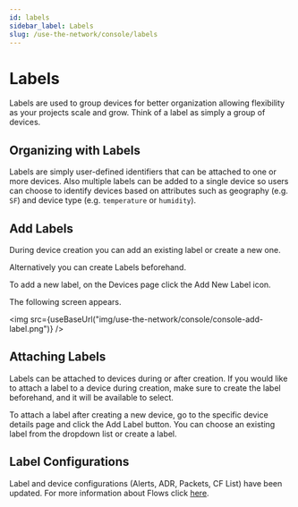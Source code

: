 ```yaml
---
id: labels
sidebar_label: Labels
slug: /use-the-network/console/labels
---
```


# Labels


Labels are used to group devices for better organization allowing flexibility as your projects scale and grow. Think of a label as simply a group of devices.

## Organizing with Labels

Labels are simply user-defined identifiers that can be attached to one or more devices. Also multiple labels can be added to a single device so users can choose to identify devices based on attributes such as geography \(e.g. `SF`\) and device type \(e.g. `temperature` or `humidity`\).

## Add Labels

During device creation you can add an existing label or create a new one.

Alternatively you can create Labels beforehand. 

To add a new label, on the Devices page click the Add New Label icon.

The following screen appears.

<img src={useBaseUrl("img/use-the-network/console/console-add-label.png")} />

## Attaching Labels

Labels can be attached to devices during or after creation. If
you would like to attach a label to a device during creation,
make sure to create the label beforehand, and it will be available to select.

To attach a label after creating a new device,
go to the specific device details page and click the Add Label button. You can choose an existing label from the dropdown list or create a label.

## Label Configurations

Label and device configurations (Alerts, ADR, Packets, CF List) have been updated. For more information about Flows click [here](/use-the-network/console/flows).
